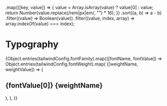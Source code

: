 
  .map(([key, value]) => {
    value = Array.isArray(value) ? value[0] : value;
    return Number(value.replace(/rem|px|em/, "") * 16);
  })
  .sort((a, b) => a - b)
  .filter((value) => Boolean(value))
  .filter((value, index, array) => array.indexOf(value) === index);

<Meta title="Framework/Typography" />

# Typography

<div>
  {Object.entries(tailwindConfig.fontFamily).map(([fontName, fontValue]) =>
    Object.entries(tailwindConfig.fontWeight).map(
      ([weightName, weightValue]) => (
        <div key={fontName + weightName}>
          <h2>
            {fontValue[0]} {weightName}
          </h2>
          <Typeset
            fontSizes={fontSizes}
            fontWeight={weightValue}
            sampleText="Lorem ipsum dolor sit amet, consectetur adipiscing elit."
            fontFamily={fontValue}
          />
        </div>
      ),
    ),
  )}
</div>
